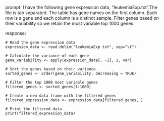 prompt:
I have the following gene expression data, "leukemiaExp.txt".The file is tab separated. The table has gene names on the first column. Each row is a gene and each column is a distinct sample.  Filter genes based on their variability so we retain the most variable top 1000 genes. 

response:
```
# Read the gene expression data
expression_data <- read.delim("leukemiaExp.txt", sep="\t")

# Calculate the variance of each gene
gene_variability <- apply(expression_data[, -1], 1, var)

# Sort the genes based on their variance
sorted_genes <- order(gene_variability, decreasing = TRUE)

# Filter the top 1000 most variable genes
filtered_genes <- sorted_genes[1:1000]

# Create a new data frame with the filtered genes
filtered_expression_data <- expression_data[filtered_genes, ]

# Print the filtered data
print(filtered_expression_data)
```
